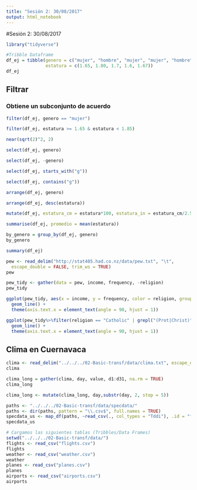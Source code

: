 ```yaml
---
title: "Sesión 2: 30/08/2017"
output: html_notebook
---
```


#Sesión 2: 30/08/2017

```r
library("tidyverse")

#Tribble Dataframe
df_ej = tibble(genero = c("mujer", "hombre", "mujer", "mujer", "hombre"),
               estatura = c(1.65, 1.80, 1.7, 1.6, 1.67))
df_ej

```

## Filtrar 
### Obtiene un subconjunto de acuerdo

```r
filter(df_ej, genero == "mujer")
```

```r
filter(df_ej, estatura >= 1.65 & estatura < 1.85)
```

```r
near(sqrt(2)^2, 2)
```

```r
select(df_ej, genero)
```

```r
select(df_ej, -genero)
```

```r
select(df_ej, starts_with("g"))
```

```r
select(df_ej, contains("g"))
```

```r
arrange(df_ej, genero)
```

```r
arrange(df_ej, desc(estatura))
```

```r
mutate(df_ej, estatura_cm = estatura*100, estatura_in = estatura_cm/2.54)
```

```r
summarise(df_ej, promedio = mean(estatura))
```

```r
by_genero = group_by(df_ej, genero)
by_genero
```

```r
summary(df_ej)
```

```r
pew <- read_delim("http://stat405.had.co.nz/data/pew.txt", "\t", 
  escape_double = FALSE, trim_ws = TRUE)
pew
```

```r
pew_tidy <- gather(data = pew, income, frequency, -religion)
pew_tidy
```

```r
ggplot(pew_tidy, aes(x = income, y = frequency, color = religion, group = religion)) +
  geom_line() + 
  theme(axis.text.x = element_text(angle = 90, hjust = 1))
```

```r
ggplot(pew_tidy%>%filter(religion == "Catholic" | grepl("(Prot|Christ)", religion)), aes(x = income, y = frequency, color = religion, group = religion)) +
  geom_line() + 
  theme(axis.text.x = element_text(angle = 90, hjust = 1))
```

## Clima en Cuernavaca
```r
clima <- read_delim("../../../02-Basic-transf/data/clima.txt", escape_double = FALSE, trim_ws = TRUE, delim = "\t")
clima
```
```r
clima_long = gather(clima, day, value, d1:d31, na.rm = TRUE)
clima_long
```

```r
clima_long <- mutate(clima_long, day,substr(day, 2, stop = 5))
```
```r
paths <- "../../../02-Basic-transf/data/specdata/"
paths <- dir(paths, pattern = "\\.csv$", full.names = TRUE) 
specdata_us <- map_df(paths, ~read_csv(., col_types = "Tddi"), .id = "filename")
specdata_us
```

```r
# Cargamos las siguientes tablas (Tribbles/Data Frames)
setwd("../../../02-Basic-transf/data/")
flights <- read_csv("flights.csv")
flights
weather <- read_csv("weather.csv")
weather
planes <- read_csv("planes.csv")
planes
airports <- read_csv("airports.csv")
airports
```

